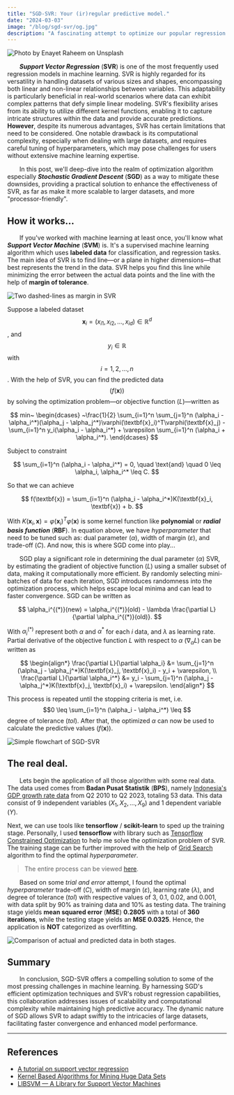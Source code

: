 ```yaml
---
title: "SGD-SVR: Your (ir)regular predictive model."
date: "2024-03-03"
image: "/blog/sgd-svr/og.jpg"
description: "A fascinating attempt to optimize our popular regression algorithm..."
---
```


<Img
    src="https://source.unsplash.com/3RQnQyyzA9c"
    width={768}
    height={576}
    alt="Photo by Enayet Raheem on Unsplash"
/>

&emsp;&emsp;**_Support Vector Regression_** (**SVR**) is one of the most frequently used regression models in machine learning. SVR is highly regarded for its versatility in handling datasets of various sizes and shapes, encompassing both linear and non-linear relationships between variables. This adaptability is particularly beneficial in real-world scenarios where data can exhibit complex patterns that defy simple linear modeling. SVR's flexibility arises from its ability to utilize different kernel functions, enabling it to capture intricate structures within the data and provide accurate predictions. **However**, despite its numerous advantages, SVR has certain limitations that need to be considered. One notable drawback is its computational complexity, especially when dealing with large datasets, and requires careful tuning of hyperparameters, which may pose challenges for users without extensive machine learning expertise.

&emsp;&emsp;In this post, we'll deep-dive into the realm of optimization algorithm especially **_Stochastic Gradient Descent_** (**SGD**) as a way to mitigate these downsides, providing a practical solution to enhance the effectiveness of SVR, as far as make it more scalable to larger datasets, and more "processor-friendly".

## How it works...

&emsp;&emsp;If you've worked with machine learning at least once, you'll know what **_Support Vector Machine_** (**SVM**) is. It's a supervised machine learning algorithm which uses **labeled data** for classification, and regression tasks. The main idea of SVR is to find line&mdash;or a plane in higher dimensions&mdash;that best represents the trend in the data. SVR helps you find this line while minimizing the error between the actual data points and the line with the help of **margin of tolerance**.

<Img
    src="/blog/sgd-svr/svr.webp"
    width={768}
    height={494}
    alt="Two dashed-lines as margin in SVR"
/>

Suppose a labeled dataset $$\textbf{x}_i = (x_{i1}, x_{i2}, \ldots, x_{id}) \in \mathbb{R}^d$$, and $$y_i \in \mathbb{R}$$ with $$i = 1, 2, \ldots, n$$. With the help of SVR, you can find the predicted data $$(f(\textbf{x}))$$ by solving the optimization problem&mdash;or objective function $(L)$&mdash;written as

$$
min~
\begin{dcases}
    ~\frac{1}{2} \sum_{i=1}^n \sum_{j=1}^n (\alpha_i - \alpha_i^*)(\alpha_j - \alpha_j^*)\varphi(\textbf{x}_i)^T\varphi(\textbf{x}_j) - \sum_{i=1}^n y_i(\alpha_i - \alpha_i^*) + \varepsilon \sum_{i=1}^n (\alpha_i + \alpha_i^*).
\end{dcases}
$$

Subject to constraint

$$
\sum_{i=1}^n (\alpha_i - \alpha_i^*) = 0, \quad \text{and} \quad 0 \leq \alpha_i, \alpha_i^* \leq C.
$$

So that we can achieve

$$
f(\textbf{x}) = \sum_{i=1}^n (\alpha_i - \alpha_i^*)K(\textbf{x}_i, \textbf{x}) + b.
$$

With $K(\textbf{x}_i, \textbf{x}) = \varphi(\textbf{x}_i)^T\varphi(\textbf{x})$ is some kernel function like **polynomial** or **_radial basis function_** (**RBF**). In equation above, we have _hyperparameter_ that need to be tuned such as: dual parameter $(\alpha)$, width of margin $(\varepsilon)$, and trade-off $(C)$. And now, this is where SGD come into play...

&emsp;&emsp;SGD play a significant role in determining the dual parameter $(\alpha)$ SVR, by estimating the gradient of objective function $(L)$ using a smaller subset of data, making it computationally more efficient. By randomly selecting mini-batches of data for each iteration, SGD introduces randomness into the optimization process, which helps escape local minima and can lead to faster convergence. SGD can be written as

$$
\alpha_i^{(*)}(new) = \alpha_i^{(*)}(old) - \lambda \frac{\partial L}{\partial \alpha_i^{(*)}(old)}.
$$

With $\alpha_i^{(*)}$ represent both $\alpha$ and $\alpha^*$ for each $i$ data, and $\lambda$ as learning rate. Partial derivative of the objective function $L$ with respect to $\alpha$ $(\nabla_\alpha L)$ can be written as

$$
\begin{align*}
    \frac{\partial L}{\partial \alpha_i} &=  \sum_{j=1}^n (\alpha_j - \alpha_j^*)K(\textbf{x}_j, \textbf{x}_i) - y_i + \varepsilon, \\
    \frac{\partial L}{\partial \alpha_i^*} &= y_i - \sum_{j=1}^n (\alpha_j - \alpha_j^*)K(\textbf{x}_j, \textbf{x}_i) + \varepsilon.
\end{align*}
$$

This process is repeated until the stopping criteria is met, i.e. $$0 \leq \sum_{i=1}^n (\alpha_i - \alpha_i^*) \leq $$ degree of tolerance $(tol)$. After that, the optimized $\alpha$ can now be used to calculate the predictive values $(f(\textbf{x}))$.

<Img
    src="/blog/sgd-svr/flow.webp"
    width={768}
    height={494}
    alt="Simple flowchart of SGD-SVR"
/>

## The real deal.

&emsp;&emsp;Lets begin the application of all those algorithm with some real data. The data used comes from **Badan Pusat Statistik** (**BPS**), namely [Indonesia's GDP growth rate data](https://www.bps.go.id/id/statistics-table/2/MTA0IzI=/-seri-2010--laju-pertumbuhan-pdb-seri-2010--persen-.html) from Q2 2010 to Q2 2023, totaling 53 data. This data consist of 9 independent variables $(X_1, X_2,\ldots, X_9)$ and 1 dependent variable $(Y)$.

<Gist
    id="akhamr/43b3229d3b0dc9e1288f7b55569c7299"
    alt="First 10 of Indonesia's GDP growth rate data"
/>

Next, we can use tools like **tensorflow** / **scikit-learn** to sped up the training stage. Personally, I used **tensorflow** with library such as [Tensorflow Constrained Optimization](https://github.com/google-research/tensorflow_constrained_optimization) to help me solve the optimization problem of SVR. The training stage can be further improved with the help of [Grid Search](https://scikit-learn.org/stable/modules/generated/sklearn.model_selection.GridSearchCV.html) algorithm to find the optimal _hyperparameter_.

> The entire process can be viewed [here](https://colab.research.google.com/drive/1OMbc5TfxSMBhcKCbN8kOfqX5vqquG75Q?usp=sharing).

&emsp;&emsp;Based on some _trial and error_ attempt, I found the optimal _hyperparameter_ trade-off $(C)$, width of margin $(\varepsilon)$, learning rate $(\lambda)$, and degree of tolerance (_tol_) with respective values of 3, 0.1, 0.02, and 0.001, with data split by 90\% as training data and 10\% as testing data. The training stage yields **mean squared error** (**MSE**) **0.2805** with a total of **360 iterations**, while the testing stage yields an **MSE 0.0325**. Hence, the application is **NOT** categorized as overfitting.

<Img
    src="/blog/sgd-svr/viz.webp"
    width={768}
    height={494}
    alt="Comparison of actual and predicted data in both stages."
/>

## Summary

&emsp;&emsp;In conclusion, SGD-SVR offers a compelling solution to some of the most pressing challenges in machine learning. By harnessing SGD's efficient optimization techniques and SVR's robust regression capabilities, this collaboration addresses issues of scalability and computational complexity while maintaining high predictive accuracy. The dynamic nature of SGD allows SVR to adapt swiftly to the intricacies of large datasets, facilitating faster convergence and enhanced model performance.

---

## References

-   [A tutorial on support vector regression](https://link.springer.com/article/10.1023/B:STCO.0000035301.49549.88)
-   [Kernel Based Algorithms for Mining Huge Data Sets](https://link.springer.com/book/10.1007/3-540-31689-2)
-   [LIBSVM &mdash; A Library for Support Vector Machines](https://dl.acm.org/doi/10.1145/1961189.1961199)

